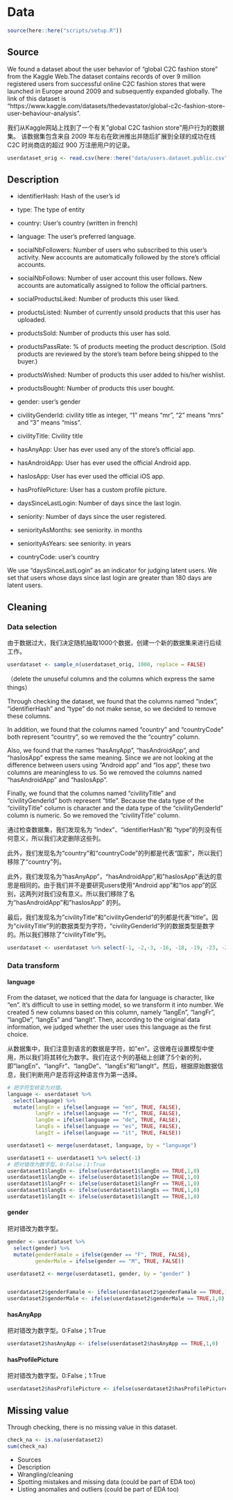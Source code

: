 # Data

```r
source(here::here("scripts/setup.R"))
```

## Source

We found a dataset about the user behavior of "global C2C fashion store" from the Kaggle Web.The dataset contains records of over 9 million registered users from successful online C2C fashion stores that were launched in Europe around 2009 and subsequently expanded globally. The link of this dataset is "https://www.kaggle.com/datasets/thedevastator/global-c2c-fashion-store-user-behaviour-analysis".

我们从Kaggle网站上找到了一个有关"global C2C fashion store"用户行为的数据集。 该数据集包含来自 2009 年左右在欧洲推出并随后扩展到全球的成功在线 C2C 时尚商店的超过 900 万注册用户的记录。

```r
userdataset_orig <- read.csv(here::here("data/users.dataset.public.csv"))
```

## Description

- identifierHash: Hash of the user's id

- type: The type of entity

- country: User's country (written in french)

- language: The user's preferred language.

- socialNbFollowers: Number of users who subscribed to this user's activity. New accounts are automatically followed by the store's official accounts.

- socialNbFollows: Number of user account this user follows. New accounts are automatically assigned to follow the official partners.

- socialProductsLiked: Number of products this user liked.

- productsListed: Number of currently unsold products that this user has uploaded.

- productsSold: Number of products this user has sold.

- productsPassRate: % of products meeting the product description. (Sold products are reviewed by the store's team before being shipped to the buyer.)

- productsWished: Number of products this user added to his/her wishlist.

- productsBought: Number of products this user bought.

- gender: user's gender

- civilityGenderId: civility title as integer, "1" means "mr", "2" means "mrs" and "3" means "miss".

- civilityTitle: Civility title

- hasAnyApp: User has ever used any of the store's official app.

- hasAndroidApp: User has ever used the official Android app.

- hasIosApp: User has ever used the official iOS app.

- hasProfilePicture: User has a custom profile picture.

- daysSinceLastLogin: Number of days since the last login.

- seniority: Number of days since the user registered.

- seniorityAsMonths: see seniority. in months

- seniorityAsYears: see seniority. in years

- countryCode: user's country

We use "daysSinceLastLogin" as an indicator for judging latent users. We set that users whose days since last login are greater than 180 days are latent users.

## Cleaning

### Data selection

由于数据过大，我们决定随机抽取1000个数据，创建一个新的数据集来进行后续工作。

```r
userdataset <- sample_n(userdataset_orig, 1000, replace = FALSE)
```

（delete the unuseful columns and the columns which express the same things）

Through checking the dataset, we found that the columns named "index", "identifierHash" and "type" do not make sense, so we decided to remove these columns.

In addition, we found that the columns named "country" and "countryCode" both represent "country", so we removed the the "country" column.

Also, we found that the names "hasAnyApp", "hasAndroidApp", and "hasIosApp" express the same meaning. Since we are not looking at the difference between users using "Android app" and "Ios app", these two columns are meaningless to us. So we removed the columns named "hasAndroidApp" and "hasIosApp".

Finally, we found that the columns named "civilityTitle" and "civilityGenderld" both represent "title". Because the data type of the "civilityTitle" column is character and the data type of the "civilityGenderId" column is numeric. So we removed the "civilityTitle" column.

通过检查数据集，我们发现名为 "index"、"identifierHash"和 "type"的列没有任何意义，所以我们决定删除这些列。

此外，我们发现名为“country”和“countryCode”的列都是代表“国家”，所以我们移除了“country”列。

此外，我们发现名为“hasAnyApp”，"hasAndroidApp",和"hasIosApp"表达的意思是相同的。由于我们并不是要研究users使用“Android app”和“Ios app”的区别，这两列对我们没有意义。所以我们移除了名为"hasAndroidApp"和"hasIosApp" 的列。

最后，我们发现名为"civilityTitle"和"civilityGenderld"的列都是代表“title”。因为“civilityTitle”列的数据类型为字符，“civilityGenderId”列的数据类型是数字的。所以我们移除了“civilityTitle”列。

```r
userdataset <- userdataset %>% select(-1, -2,-3, -16, -18, -19, -23, -24)
```

### Data transform

#### language

From the dataset, we noticed that the data for language is character, like "en". It's difficult to use in setting model, so we transform it into number. We created 5 new columns based on this column, namely "langEn", "langFr", "langDe", "langEs" and "langIt". Then, according to the original data information, we judged whether the user uses this language as the first choice.

从数据集中，我们注意到语言的数据是字符，如"en"。这很难在设置模型中使用，所以我们将其转化为数字。我们在这个列的基础上创建了5个新的列，即"langEn"、"langFr"、"langDe"、"langEs "和"langIt"。然后，根据原始数据信息，我们判断用户是否将这种语言作为第一选择。

```r
# 把字符型转变为对错。
language <- userdataset %>%
  select(language) %>%
  mutate(langEn = ifelse(language == "en", TRUE, FALSE),
         langFr = ifelse(language == "fr", TRUE, FALSE),
         langDe = ifelse(language == "de", TRUE, FALSE),
         langEs = ifelse(language == "es", TRUE, FALSE),
         langIt = ifelse(language == "it", TRUE, FALSE)) 

userdataset1 <- merge(userdataset, language, by = "language")

userdataset1 <- userdataset1 %>% select(-1)
# 把对错改为数字型。0:False；1:True
userdataset1$langEn <- ifelse(userdataset1$langEn == TRUE,1,0)
userdataset1$langDe <- ifelse(userdataset1$langDe == TRUE,1,0)
userdataset1$langFr <- ifelse(userdataset1$langFr == TRUE,1,0)
userdataset1$langEs <- ifelse(userdataset1$langEs == TRUE,1,0)
userdataset1$langIt <- ifelse(userdataset1$langIt == TRUE,1,0)

```

#### gender

把对错改为数字型。

```r
gender <- userdataset %>%
  select(gender) %>%
  mutate(genderFamale = ifelse(gender == "F", TRUE, FALSE),
         genderMale = ifelse(gender == "M", TRUE, FALSE))

userdataset2 <- merge(userdataset1, gender, by = "gender" )


userdataset2$genderFamale <- ifelse(userdataset2$genderFamale == TRUE,1,0)
userdataset2$genderMale <- ifelse(userdataset2$genderMale == TRUE,1,0)

```

#### hasAnyApp

把对错改为数字型。0:False；1:True

```r
userdataset2$hasAnyApp <- ifelse(userdataset2$hasAnyApp == TRUE,1,0)
```

#### hasProfilePicture

把对错改为数字型。0:False；1:True

```r
userdataset2$hasProfilePicture <- ifelse(userdataset2$hasProfilePicture == TRUE,1,0)
```

## Missing value

Through checking, there is no missing value in this dataset.

```r
check_na <- is.na(userdataset2)
sum(check_na)
```


-   Sources
-   Description
-   Wrangling/cleaning
-   Spotting mistakes and missing data (could be part of EDA too)
-   Listing anomalies and outliers (could be part of EDA too)

